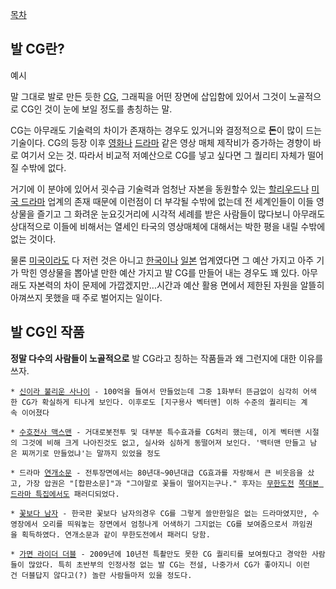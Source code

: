 [[목차]]
== 발 CG란? ==
{{{#!html
<iframe width="560" height="315" src="//www.youtube.com/embed/WifED9VAfd4?rel=0" frameborder="0" allowfullscreen></iframe>
}}}
예시

말 그대로 발로 만든 듯한 [[CG]], 그래픽을 어떤 장면에 삽입함에 있어서 그것이 노골적으로 CG인 것이 눈에 보일 정도를 총칭하는 말.

CG는 아무래도 기술력의 차이가 존재하는 경우도 있거니와 결정적으로 '''돈'''이 많이 드는 기술이다. CG의 등장 이후 [[영화]]나 [[드라마]] 같은 영상 매체 제작비가 증가하는 경향이 바로 여기서 오는 것. 따라서 비교적 저예산으로 CG를 넣고 싶다면 그 퀄리티 자체가 떨어질 수밖에 없다.

거기에 이 분야에 있어서 굇수급 기술력과 엄청난 자본을 동원할수 있는 [[할리우드]]나 [[미국 드라마]] 업계의 존재 때문에 이런점이 더 부각될 수밖에 없는데 전 세계인들이 이들 영상물을 즐기고 그 화려운 눈요깃거리에 시각적 세례를 받은 사람들이 많다보니 아무래도 상대적으로 이들에 비해서는 열세인 타국의 영상매체에 대해서는 박한 평을 내릴 수밖에 없는 것이다.

물론 [[미국]]이라도 다 저런 것은 아니고 [[한국]]이나 [[일본]] 업계였다면 그 예산 가지고 아주 기가 막힌 영상물을 뽑아낼 만한 예산 가지고 발 CG를 만들어 내는 경우도 꽤 있다. 아무래도 자본력의 차이 문제에 가깝겠지만...시간과 예산 활용 면에서 제한된 자원을 알뜰히 아껴쓰지 못했을 때 주로 벌어지는 일이다.

== 발 CG인 작품 ==
'''정말 다수의 사람들이 노골적으로''' 발 CG라고 칭하는 작품들과 왜 그런지에 대한 이유를 쓰자.

 * [[신이라 불리운 사나이]] - 100억을 들여서 만들었는데 그중 1화부터 뜬금없이 심각히 어색한 CG가 확실하게 티나게 보인다. 이후로도 [지구용사 벡터맨] 이하 수준의 퀄리티는 계속 이어졌다

 * [[수호전사 맥스맨]] - 거대로봇전투 및 대부분 특수효과를 CG처리 했는데, 이게 벡터맨 시절의 그것에 비해 크게 나아진것도 없고, 실사와 심하게 동떨어져 보인다. '백터맨 만들고 남은 찌꺼기로 만들었냐'는 말까지 있었을 정도

 * 드라마 [[연개소문(드라마)|연개소문]] - 전투장면에서는 80년대~90년대급 CG효과를 자랑해서 큰 비웃음을 샀고, 가장 압권은 "[합판소문]"과 "그야말로 꽃들이 떨어지는구나." 후자는 [[무한도전]] [[쪽대본 드라마 특집]]에서도 패러디되었다.

 * [[꽃보다 남자]] - 한국판 꽃보다 남자의경우 CG를 그렇게 쓸만한일은 없는 드라마였지만, 수영장에서 오리를 띄워놓는 장면에서 엄청나게 어색하기 그지없는 CG를 보여줌으로서 까임권을 획득하였다. 연개소문과 같이 무한도전에서 패러디 당함.

 * [[가면 라이더 더블]] - 2009년에 10년전 특촬만도 못한 CG 퀄리티를 보여줬다고 경악한 사람들이 많았다. 특히 초반부의 인정사정 없는 발 CG는 전설, 나중가서 CG가 좋아지니 이런건 더블답지 않다고(?) 놀란 사람들마저 있을 정도다.
